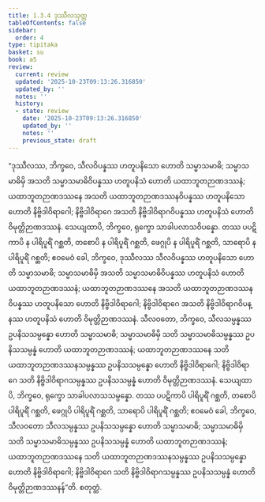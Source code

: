 ```yaml
---
title: 1.3.4 ဒုဿီလသုတ္တ
tableOfContents: false
sidebar:
  order: 4
type: tipitaka
basket: su
book: a5
review:
  current: review
  updated: '2025-10-23T09:13:26.316850'
  updated_by: ''
  notes: ''
  history:
  - state: review
    date: '2025-10-23T09:13:26.316850'
    updated_by: ''
    notes: ''
    previous_state: draft
---
```



<ReviewStatus review={frontmatter.review} showDetails={true} />

<HypothesisAnnotation frontmatter={frontmatter} />

<DynamicBreadcrumb />

<Division number="24" book="a5" e="ch" v="16" p="16">

<Paragraph number="89" book="a5">
“ဒုဿီလဿ, ဘိက္ခဝေ, သီလဝိပန္နဿ ဟတူပနိသော ဟောတိ သမ္မာသမာဓိ; သမ္မာသမာဓိမှိ အသတိ သမ္မာသမာဓိဝိပန္နဿ ဟတူပနိသံ ဟောတိ ယထာဘူတဉာဏဒဿနံ; ယထာဘူတဉာဏဒဿနေ အသတိ ယထာဘူတဉာဏဒဿနဝိပန္နဿ ဟတူပနိသော ဟောတိ နိဗ္ဗိဒါဝိရာဂေါ; နိဗ္ဗိဒါဝိရာဂေ အသတိ နိဗ္ဗိဒါဝိရာဂဝိပန္နဿ ဟတူပနိသံ ဟောတိ ဝိမုတ္တိဉာဏဒဿနံ. သေယျထာပိ, ဘိက္ခဝေ, ရုက္ခော သာခါပလာသဝိပန္နော. တဿ ပပဋိကာပိ န ပါရိပူရိံ ဂစ္ဆတိ, တစောပိ န ပါရိပူရိံ ဂစ္ဆတိ, ဖေဂ္ဂုပိ န ပါရိပူရိံ ဂစ္ဆတိ, သာရောပိ န ပါရိပူရိံ ဂစ္ဆတိ; ဧဝမေဝံ ခေါ, ဘိက္ခဝေ, ဒုဿီလဿ သီလဝိပန္နဿ ဟတူပနိသော ဟောတိ သမ္မာသမာဓိ; သမ္မာသမာဓိမှိ အသတိ သမ္မာသမာဓိဝိပန္နဿ ဟတူပနိသံ ဟောတိ ယထာဘူတဉာဏဒဿနံ; ယထာဘူတဉာဏဒဿနေ အသတိ ယထာဘူတဉာဏဒဿနဝိပန္နဿ ဟတူပနိသော ဟောတိ နိဗ္ဗိဒါဝိရာဂေါ; နိဗ္ဗိဒါဝိရာဂေ အသတိ နိဗ္ဗိဒါဝိရာဂဝိပန္နဿ ဟတူပနိသံ ဟောတိ ဝိမုတ္တိဉာဏဒဿနံ.
</Paragraph>

<Paragraph number="90" book="a5">
သီလဝတော, ဘိက္ခဝေ, သီလသမ္ပန္နဿ ဥပနိသသမ္ပန္နော ဟောတိ သမ္မာသမာဓိ; သမ္မာသမာဓိမှိ သတိ သမ္မာသမာဓိသမ္ပန္နဿ ဥပနိသသမ္ပန္နံ ဟောတိ ယထာဘူတဉာဏဒဿနံ; ယထာဘူတဉာဏဒဿနေ သတိ ယထာဘူတဉာဏဒဿနသမ္ပန္နဿ ဥပနိသသမ္ပန္နော ဟောတိ နိဗ္ဗိဒါဝိရာဂေါ; နိဗ္ဗိဒါဝိရာဂေ သတိ နိဗ္ဗိဒါဝိရာဂသမ္ပန္နဿ ဥပနိသသမ္ပန္နံ ဟောတိ ဝိမုတ္တိဉာဏဒဿနံ. သေယျထာပိ, ဘိက္ခဝေ, ရုက္ခော သာခါပလာသသမ္ပန္နော. တဿ ပပဋိကာပိ ပါရိပူရိံ ဂစ္ဆတိ, တစောပိ ပါရိပူရိံ ဂစ္ဆတိ, ဖေဂ္ဂုပိ ပါရိပူရိံ ဂစ္ဆတိ, သာရောပိ ပါရိပူရိံ ဂစ္ဆတိ; ဧဝမေဝံ ခေါ, ဘိက္ခဝေ, သီလဝတော သီလသမ္ပန္နဿ ဥပနိသသမ္ပန္နော ဟောတိ သမ္မာသမာဓိ; သမ္မာသမာဓိမှိ သတိ သမ္မာသမာဓိသမ္ပန္နဿ ဥပနိသသမ္ပန္နံ ဟောတိ ယထာဘူတဉာဏဒဿနံ; ယထာဘူတဉာဏဒဿနေ သတိ ယထာဘူတဉာဏဒဿနသမ္ပန္နဿ ဥပနိသသမ္ပန္နော ဟောတိ နိဗ္ဗိဒါဝိရာဂေါ; နိဗ္ဗိဒါဝိရာဂေ သတိ နိဗ္ဗိဒါဝိရာဂသမ္ပန္နဿ ဥပနိသသမ္ပန္နံ ဟောတိ ဝိမုတ္တိဉာဏဒဿနန်”တိ.

</Paragraph>
</Division>

<Paragraph number="91" type="center" book="a5">
စတုတ္ထံ.
</Paragraph>